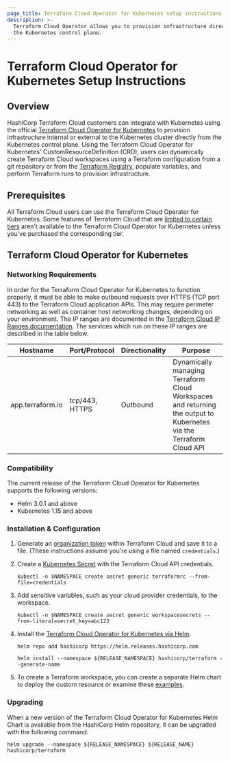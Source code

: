 ```yaml
---
page_title: Terraform Cloud Operator for Kubernetes setup instructions
description: >-
  Terraform Cloud Operator allows you to provision infrastructure directly from
  the Kubernetes control plane.
---
```


# Terraform Cloud Operator for Kubernetes Setup Instructions

## Overview

HashiCorp Terraform Cloud customers can integrate with Kubernetes using the official [Terraform Cloud Operator for Kubernetes](https://github.com/hashicorp/terraform-k8s) to provision infrastructure internal or external to the Kubernetes cluster directly from the Kubernetes control plane.  Using the Terraform Cloud Operator for Kubernetes' CustomResourceDefinition (CRD), users can dynamically create Terraform Cloud workspaces using a Terraform configuration from a git repository or from the [Terraform Registry](https://registry.terraform.io/), populate variables, and perform Terraform runs to provision infrastructure.

## Prerequisites

All Terraform Cloud users can use the Terraform Cloud Operator for Kubernetes. Some features of Terraform Cloud that are [limited to certain tiers](/terraform/cloud-docs/overview) aren't available to the Terraform Cloud Operator for Kubernetes unless you've purchased the corresponding tier.

## Terraform Cloud Operator for Kubernetes

### Networking Requirements

In order for the Terraform Cloud Operator for Kubernetes to function properly, it must be able to make outbound requests over HTTPS (TCP port 443) to the Terraform Cloud application APIs. This may require perimeter networking as well as container host networking changes, depending on your environment. The IP ranges are documented in the [Terraform Cloud IP Ranges documentation](/terraform/cloud-docs/architectural-details/ip-ranges). The services which run on these IP ranges are described in the table below.

| Hostname         | Port/Protocol  | Directionality | Purpose                                                                                                            |
| ---------------- | -------------- | -------------- | ------------------------------------------------------------------------------------------------------------------ |
| app.terraform.io | tcp/443, HTTPS | Outbound       | Dynamically managing Terraform Cloud Workspaces and returning the output to Kubernetes via the Terraform Cloud API |

### Compatibility

The current release of the Terraform Cloud Operator for Kubernetes supports the following versions:

* Helm 3.0.1 and above
* Kubernetes 1.15 and above

### Installation & Configuration

1. Generate an [organization token](/terraform/cloud-docs/users-teams-organizations/api-tokens#organization-api-tokens) within Terraform Cloud and save it to a file. (These instructions assume you're using a file named `credentials`.)

1. Create a [Kubernetes Secret](https://kubernetes.io/docs/concepts/configuration/secret/) with the Terraform Cloud API credentials.

   ```
   kubectl -n $NAMESPACE create secret generic terraformrc --from-file=credentials
   ```

1. Add sensitive variables, such as your cloud provider credentials, to the workspace.

   ```
   kubectl -n $NAMESPACE create secret generic workspacesecrets --from-literal=secret_key=abc123
   ```

1. Install the [Terraform Cloud Operator for Kubernetes via Helm](https://github.com/hashicorp/terraform-helm).

   ```
   helm repo add hashicorp https://helm.releases.hashicorp.com

   helm install --namespace ${RELEASE_NAMESPACE} hashicorp/terraform --generate-name
   ```

1. To create a Terraform workspace, you can create a separate Helm chart to deploy the custom resource or examine these [examples](https://github.com/hashicorp/terraform-helm/tree/master/example).

### Upgrading

When a new version of the Terraform Cloud Operator for Kubernetes Helm Chart is available from the HashiCorp Helm repository, it can be upgraded with the following command:

```
helm upgrade --namespace ${RELEASE_NAMESPACE} ${RELEASE_NAME} hashicorp/terraform
```
